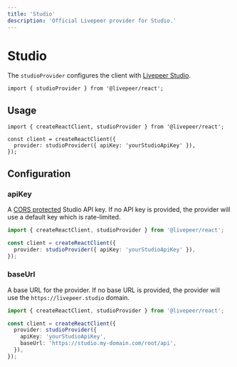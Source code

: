 ```yaml
---
title: 'Studio'
description: 'Official Livepeer provider for Studio.'
---
```



# Studio

The `studioProvider` configures the client with [Livepeer Studio](https://livepeer.studio).

```tsx
import { studioProvider } from '@livepeer/react';
```

## Usage

```tsx
import { createReactClient, studioProvider } from '@livepeer/react';

const client = createReactClient({
  provider: studioProvider({ apiKey: 'yourStudioApiKey' }),
});
```

## Configuration

### apiKey

A [CORS protected](https://docs.livepeer.studio/quickstart) Studio API key. If no API key is provided, the provider
will use a default key which is rate-limited.

```ts {4}
import { createReactClient, studioProvider } from '@livepeer/react';

const client = createReactClient({
  provider: studioProvider({ apiKey: 'yourStudioApiKey' }),
});
```

### baseUrl

A base URL for the provider. If no base URL is provided, the provider will use the `https://livepeer.studio` domain.

```ts {6}
import { createReactClient, studioProvider } from '@livepeer/react';

const client = createReactClient({
  provider: studioProvider({
    apiKey: 'yourStudioApiKey',
    baseUrl: 'https://studio.my-domain.com/root/api',
  }),
});
```
